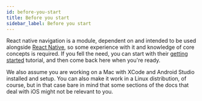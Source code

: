 ```yaml
---
id: before-you-start
title: Before you start
sidebar_label: Before you start
---
```


React native navigation is a module, dependent on and intended to be used alongside [React Native](https://github.com/facebook/react-native), so some experience with it and knowledge of core concepts is required. If you fell the need, you can start with their [getting started](https://reactnative.dev/docs/getting-started) tutorial, and then come back here when you're ready.

We also assume you are working on a Mac with XCode and Android Studio installed and setup. You can also make it work in a Linux distribution, of course, but in that case bare in mind that some sections of the docs that deal with iOS might not be relevant to you.
